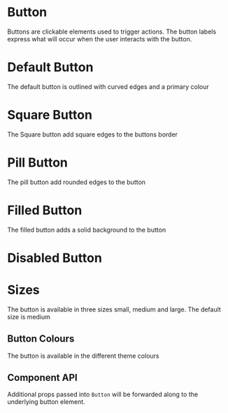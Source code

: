 

# Button

Buttons are clickable elements used to trigger actions. The button labels express what will occur when the user interacts with the button.

# Default Button

The default button is outlined with curved edges and a primary colour

<Preview>
  <Story id="components-button--default" />
</Preview>

# Square Button

The Square button add square edges to the buttons border

<Preview>
  <Story id="components-button--square" />
</Preview>

# Pill Button

The pill button add rounded edges to the button

<Preview>
  <Story id="components-button--pill" />
</Preview>

# Filled Button

The filled button adds a solid background to the button

<Preview>
  <Story id="components-button--filled" />
</Preview>

# Disabled Button

<Preview>
  <Story id="components-button--disabled" />
</Preview>

# Sizes

The button is available in three sizes small, medium and large. The default size is medium

<Preview>
  <Story id="components-button--sizes" />
</Preview>

## Button Colours

The button is available in the different theme colours

<Preview>
  <Story id="components-button--colors" />
</Preview>

## Component API

<Props />

Additional props passed into `Button` will be forwarded along to the underlying
button element.
